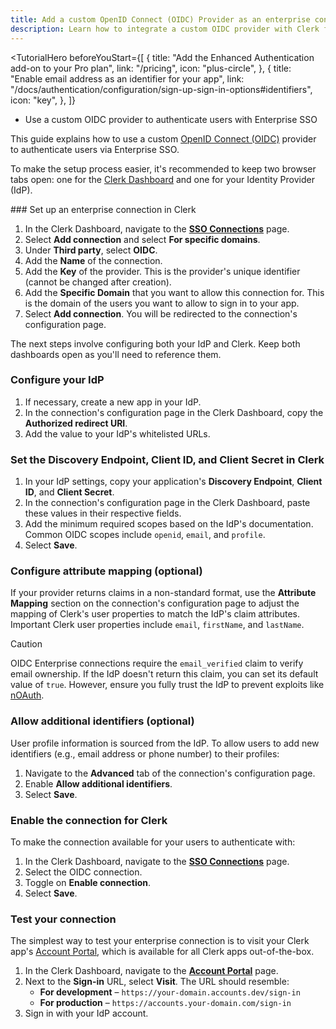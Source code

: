 ```yaml
---
title: Add a custom OpenID Connect (OIDC) Provider as an enterprise connection
description: Learn how to integrate a custom OIDC provider with Clerk for Enterprise SSO.
---
```


<TutorialHero
  beforeYouStart={[
    {
      title: "Add the Enhanced Authentication add-on to your Pro plan",
      link: "/pricing",
      icon: "plus-circle",
    },
    {
      title: "Enable email address as an identifier for your app",
      link: "/docs/authentication/configuration/sign-up-sign-in-options#identifiers",
      icon: "key",
    },
  ]}
>
  - Use a custom OIDC provider to authenticate users with Enterprise SSO
</TutorialHero>

This guide explains how to use a custom [OpenID Connect (OIDC)](https://openid.net/developers/how-connect-works) provider to authenticate users via Enterprise SSO.

To make the setup process easier, it's recommended to keep two browser tabs open: one for the [Clerk Dashboard](https://dashboard.clerk.com/last-active?path=user-authentication/sso-connections) and one for your Identity Provider (IdP).

<Steps>
  ### Set up an enterprise connection in Clerk

  1. In the Clerk Dashboard, navigate to the [**SSO Connections**](https://dashboard.clerk.com/last-active?path=user-authentication/sso-connections) page.
  1. Select **Add connection** and select **For specific domains**.
  1. Under **Third party**, select **OIDC**.
  1. Add the **Name** of the connection.
  1. Add the **Key** of the provider. This is the provider's unique identifier (cannot be changed after creation).
  1. Add the **Specific Domain** that you want to allow this connection for. This is the domain of the users you want to allow to sign in to your app.
  1. Select **Add connection**. You will be redirected to the connection's configuration page.

  The next steps involve configuring both your IdP and Clerk. Keep both dashboards open as you'll need to reference them.

  ### Configure your IdP

  1. If necessary, create a new app in your IdP.
  1. In the connection's configuration page in the Clerk Dashboard, copy the **Authorized redirect URI**.
  1. Add the value to your IdP's whitelisted URLs.

  ### Set the Discovery Endpoint, Client ID, and Client Secret in Clerk

  1. In your IdP settings, copy your application's **Discovery Endpoint**, **Client ID**, and **Client Secret**.
  1. In the connection's configuration page in the Clerk Dashboard, paste these values in their respective fields.
  1. Add the minimum required scopes based on the IdP's documentation. Common OIDC scopes include `openid`, `email`, and `profile`.
  1. Select **Save**.

  ### Configure attribute mapping (optional)

  If your provider returns claims in a non-standard format, use the **Attribute Mapping** section on the connection's configuration page to adjust the mapping of Clerk's user properties to match the IdP's claim attributes. Important Clerk user properties include `email`, `firstName`, and `lastName`.

  > [!CAUTION]
  > OIDC Enterprise connections require the `email_verified` claim to verify email ownership. If the IdP doesn't return this claim, you can set its default value of `true`. However, ensure you fully trust the IdP to prevent exploits like [nOAuth](https://www.descope.com/blog/post/noauth).

  ### Allow additional identifiers (optional)

  User profile information is sourced from the IdP. To allow users to add new identifiers (e.g., email address or phone number) to their profiles:

  1. Navigate to the **Advanced** tab of the connection's configuration page.
  1. Enable **Allow additional identifiers**.
  1. Select **Save**.

  ### Enable the connection for Clerk

  To make the connection available for your users to authenticate with:

  1. In the Clerk Dashboard, navigate to the [**SSO Connections**](https://dashboard.clerk.com/last-active?path=user-authentication/sso-connections) page.
  1. Select the OIDC connection.
  1. Toggle on **Enable connection**.
  1. Select **Save**.

  ### Test your connection

  The simplest way to test your enterprise connection is to visit your Clerk app's [Account Portal](/docs/customization/account-portal/overview), which is available for all Clerk apps out-of-the-box.

  1. In the Clerk Dashboard, navigate to the [**Account Portal**](https://dashboard.clerk.com/last-active?path=account-portal) page.
  1. Next to the **Sign-in** URL, select **Visit**. The URL should resemble:
     - **For development** – `https://your-domain.accounts.dev/sign-in`
     - **For production** – `https://accounts.your-domain.com/sign-in`
  1. Sign in with your IdP account.
</Steps>
